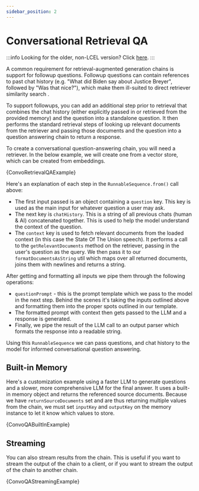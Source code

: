 ```yaml
---
sidebar_position: 2
---
```


# Conversational Retrieval QA

:::info
Looking for the older, non-LCEL version? Click [here](/docs/modules/chains/popular/chat_vector_db_legacy).
:::

A common requirement for retrieval-augmented generation chains is support for followup questions.
Followup questions can contain references to past chat history (e.g. "What did Biden say about Justice Breyer", followed by "Was that nice?"), which make them ill-suited
to direct retriever similarity search .

To support followups, you can add an additional step prior to retrieval that combines the chat history (either explicitly passed in or retrieved from the provided memory) and the question into a standalone question.
It then performs the standard retrieval steps of looking up relevant documents from the retriever and passing those documents and the question into a question answering chain to return a response.

To create a conversational question-answering chain, you will need a retriever. In the below example, we will create one from a vector store, which can be created from embeddings.


<CodeBlock language="typescript">{ConvoRetrievalQAExample}</CodeBlock>

Here's an explanation of each step in the `RunnableSequence.from()` call above:

- The first input passed is an object containing a `question` key. This key is used as the main input for whatever question a user may ask.
- The next key is `chatHistory`. This is a string of all previous chats (human & AI) concatenated together. This is used to help the model understand the context of the question.
- The `context` key is used to fetch relevant documents from the loaded context (in this case the State Of The Union speech). It performs a call to the `getRelevantDocuments` method on the retriever, passing in the user's question as the query. We then pass it to our `formatDocumentsAsString` util which maps over all returned documents, joins them with newlines and returns a string.

After getting and formatting all inputs we pipe them through the following operations:

- `questionPrompt` - this is the prompt template which we pass to the model in the next step. Behind the scenes it's taking the inputs outlined above and formatting them into the proper spots outlined in our template.
- The formatted prompt with context then gets passed to the LLM and a response is generated.
- Finally, we pipe the result of the LLM call to an output parser which formats the response into a readable string.

Using this `RunnableSequence` we can pass questions, and chat history to the model for informed conversational question answering.

## Built-in Memory

Here's a customization example using a faster LLM to generate questions and a slower, more comprehensive LLM for the final answer. It uses a built-in memory object and returns the referenced source documents.
Because we have `returnSourceDocuments` set and are thus returning multiple values from the chain, we must set `inputKey` and `outputKey` on the memory instance
to let it know which values to store.


<CodeBlock language="typescript">{ConvoQABuiltInExample}</CodeBlock>

## Streaming

You can also stream results from the chain. This is useful if you want to stream the output of the chain to a client, or if you want to stream the output of the chain to another chain.


<CodeBlock language="typescript">{ConvoQAStreamingExample}</CodeBlock>

